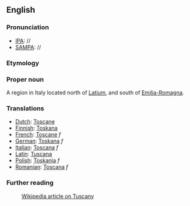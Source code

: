==English==

===Pronunciation===
*[[IPA]]: //
*[[SAMPA]]: //

===Etymology===

===Proper noun===

A region in Italy located north of [[Latium]], and south of [[Emilia-Romagna]]. 

===Translations===

*[[Dutch]]: [[Toscane]]
*[[Finnish]]: [[Toskana]]
*[[French]]: [[Toscane]] ''f''
*[[German]]: [[Toskana]] ''f''
*[[Italian]]: [[Toscana]] ''f''
*[[Latin]]: [[Tuscana]]
*[[Polish]]: [[Toskania]] ''f''
*[[Romanian]]: [[Toscana]] ''f''

===Further reading===

:[[en:Tuscany|Wikipedia article on Tuscany]]